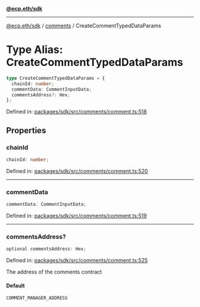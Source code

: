 [**@ecp.eth/sdk**](../../index.mdx)

***

[@ecp.eth/sdk](/sdk-reference/index.mdx) / [comments](/sdk-reference/comments/index.mdx) / CreateCommentTypedDataParams

# Type Alias: CreateCommentTypedDataParams

```ts
type CreateCommentTypedDataParams = {
  chainId: number;
  commentData: CommentInputData;
  commentsAddress?: Hex;
};
```

Defined in: [packages/sdk/src/comments/comment.ts:518](https://github.com/ecp-eth/comments-monorepo/blob/main/packages/sdk/src/comments/comment.ts#L518)

## Properties

### chainId

```ts
chainId: number;
```

Defined in: [packages/sdk/src/comments/comment.ts:520](https://github.com/ecp-eth/comments-monorepo/blob/main/packages/sdk/src/comments/comment.ts#L520)

***

### commentData

```ts
commentData: CommentInputData;
```

Defined in: [packages/sdk/src/comments/comment.ts:519](https://github.com/ecp-eth/comments-monorepo/blob/main/packages/sdk/src/comments/comment.ts#L519)

***

### commentsAddress?

```ts
optional commentsAddress: Hex;
```

Defined in: [packages/sdk/src/comments/comment.ts:525](https://github.com/ecp-eth/comments-monorepo/blob/main/packages/sdk/src/comments/comment.ts#L525)

The address of the comments contract

#### Default

```ts
COMMENT_MANAGER_ADDRESS
```
